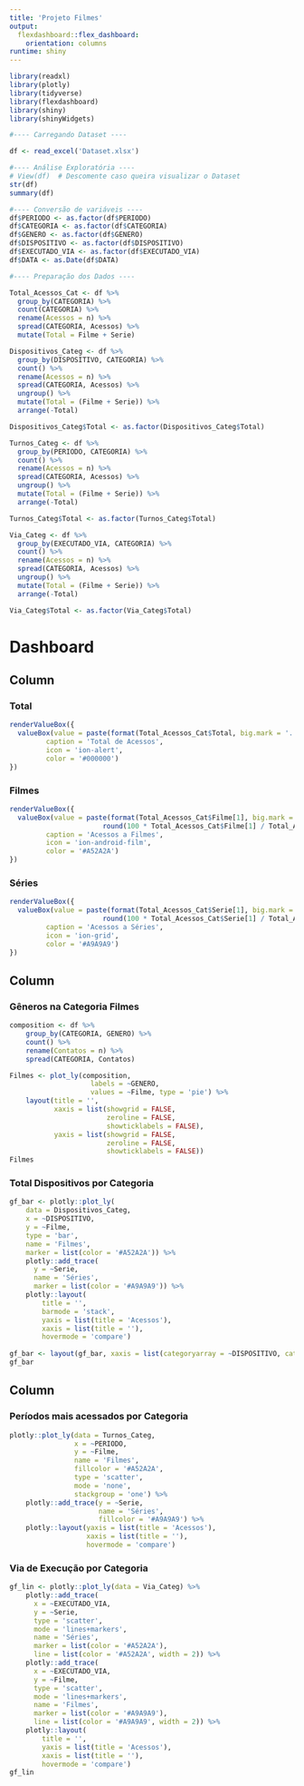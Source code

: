 ---
title: 'Projeto Filmes'
output: 
  flexdashboard::flex_dashboard:
    orientation: columns
runtime: shiny
---

```{r setup, include=FALSE}
library(readxl)
library(plotly)
library(tidyverse)
library(flexdashboard)
library(shiny)
library(shinyWidgets)

#---- Carregando Dataset ----

df <- read_excel('Dataset.xlsx')

#---- Análise Exploratória ----
# View(df)  # Descomente caso queira visualizar o Dataset
str(df)
summary(df)

#---- Conversão de variáveis ----
df$PERIODO <- as.factor(df$PERIODO)
df$CATEGORIA <- as.factor(df$CATEGORIA)
df$GENERO <- as.factor(df$GENERO)
df$DISPOSITIVO <- as.factor(df$DISPOSITIVO)
df$EXECUTADO_VIA <- as.factor(df$EXECUTADO_VIA)
df$DATA <- as.Date(df$DATA)

#---- Preparação dos Dados ----

Total_Acessos_Cat <- df %>%
  group_by(CATEGORIA) %>%
  count(CATEGORIA) %>%
  rename(Acessos = n) %>%
  spread(CATEGORIA, Acessos) %>%
  mutate(Total = Filme + Serie)

Dispositivos_Categ <- df %>% 
  group_by(DISPOSITIVO, CATEGORIA) %>%
  count() %>%
  rename(Acessos = n) %>% 
  spread(CATEGORIA, Acessos) %>% 
  ungroup() %>% 
  mutate(Total = (Filme + Serie)) %>% 
  arrange(-Total)

Dispositivos_Categ$Total <- as.factor(Dispositivos_Categ$Total)

Turnos_Categ <- df %>% 
  group_by(PERIODO, CATEGORIA) %>%
  count() %>%
  rename(Acessos = n) %>% 
  spread(CATEGORIA, Acessos) %>% 
  ungroup() %>% 
  mutate(Total = (Filme + Serie)) %>% 
  arrange(-Total)

Turnos_Categ$Total <- as.factor(Turnos_Categ$Total)

Via_Categ <- df %>% 
  group_by(EXECUTADO_VIA, CATEGORIA) %>%
  count() %>%
  rename(Acessos = n) %>% 
  spread(CATEGORIA, Acessos) %>% 
  ungroup() %>% 
  mutate(Total = (Filme + Serie)) %>% 
  arrange(-Total)

Via_Categ$Total <- as.factor(Via_Categ$Total)
```

Dashboard
===========================================================================

Column {data-width=200}
---------------------------------------------------------------------------

### Total

```{r}
renderValueBox({
  valueBox(value = paste(format(Total_Acessos_Cat$Total, big.mark = '.'), '', sep = ' '), 
         caption = 'Total de Acessos', 
         icon = 'ion-alert', 
         color = '#000000')
})
```

### Filmes 

```{r}
renderValueBox({
  valueBox(value = paste(format(Total_Acessos_Cat$Filme[1], big.mark = ','), ' (',
                       round(100 * Total_Acessos_Cat$Filme[1] / Total_Acessos_Cat$Total[1], 1), '%)', sep = ''), 
         caption = 'Acessos a Filmes', 
         icon = 'ion-android-film', 
         color = '#A52A2A')
})
```

### Séries 

```{r}
renderValueBox({
  valueBox(value = paste(format(Total_Acessos_Cat$Serie[1], big.mark = ','), ' (',
                       round(100 * Total_Acessos_Cat$Serie[1] / Total_Acessos_Cat$Total[1], 1), '%)', sep = ''), 
         caption = 'Acessos a Séries', 
         icon = 'ion-grid', 
         color = '#A9A9A9')
})
```

Column {data-width=400}
-----------------------------------------------------------------------

### Gêneros na Categoria Filmes

```{r}
composition <- df %>% 
    group_by(CATEGORIA, GENERO) %>% 
    count() %>%
    rename(Contatos = n) %>% 
    spread(CATEGORIA, Contatos)

Filmes <- plot_ly(composition, 
                    labels = ~GENERO, 
                    values = ~Filme, type = 'pie') %>% 
    layout(title = '',
           xaxis = list(showgrid = FALSE, 
                        zeroline = FALSE, 
                        showticklabels = FALSE),
           yaxis = list(showgrid = FALSE, 
                        zeroline = FALSE, 
                        showticklabels = FALSE))
Filmes
```

### Total Dispositivos por Categoria

```{r}

gf_bar <- plotly::plot_ly(
    data = Dispositivos_Categ,
    x = ~DISPOSITIVO,
    y = ~Filme,
    type = 'bar',
    name = 'Filmes',
    marker = list(color = '#A52A2A')) %>% 
    plotly::add_trace(
      y = ~Serie,
      name = 'Séries',
      marker = list(color = '#A9A9A9')) %>%
    plotly::layout(
        title = '',
        barmode = 'stack',
        yaxis = list(title = 'Acessos'),
        xaxis = list(title = ''),
        hovermode = 'compare')
        
gf_bar <- layout(gf_bar, xaxis = list(categoryarray = ~DISPOSITIVO, categoryorder = 'array'))
gf_bar
```

Column {data-width=400}
-----------------------------------------------------------------------

### Períodos mais acessados por Categoria

```{r}
plotly::plot_ly(data = Turnos_Categ,
                x = ~PERIODO,
                y = ~Filme, 
                name = 'Filmes', 
                fillcolor = '#A52A2A',
                type = 'scatter',
                mode = 'none', 
                stackgroup = 'one') %>%
    plotly::add_trace(y = ~Serie,
                      name = 'Séries',
                      fillcolor = '#A9A9A9') %>% 
    plotly::layout(yaxis = list(title = 'Acessos'),
                   xaxis = list(title = ''),
                   hovermode = 'compare')
```

### Via de Execução por Categoria

```{r}

gf_lin <- plotly::plot_ly(data = Via_Categ) %>%
    plotly::add_trace(
      x = ~EXECUTADO_VIA,
      y = ~Serie,
      type = 'scatter',
      mode = 'lines+markers',
      name = 'Séries',
      marker = list(color = '#A52A2A'),
      line = list(color = '#A52A2A', width = 2)) %>% 
    plotly::add_trace(
      x = ~EXECUTADO_VIA,
      y = ~Filme,
      type = 'scatter',
      mode = 'lines+markers',
      name = 'Filmes',
      marker = list(color = '#A9A9A9'),
      line = list(color = '#A9A9A9', width = 2)) %>%
    plotly::layout(
        title = '',
        yaxis = list(title = 'Acessos'),
        xaxis = list(title = ''),
        hovermode = 'compare')
gf_lin
```